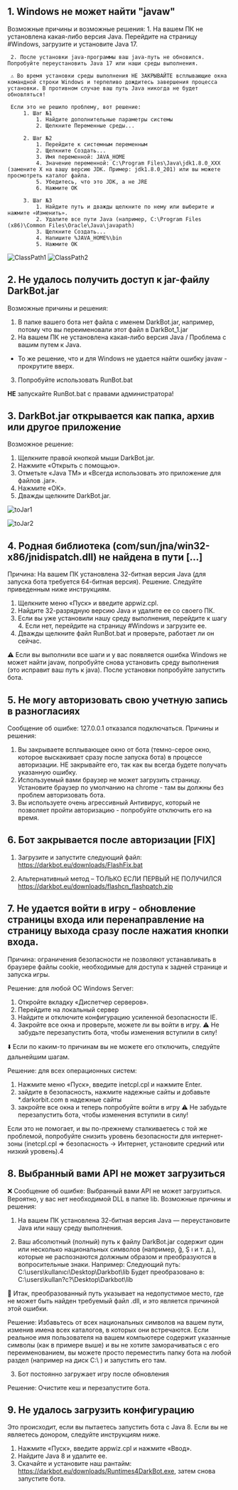 ## 1. Windows не может найти "javaw"
Возможные причины и возможные решения:
     1. На вашем ПК не установлена какая-либо версия Java. Перейдите на страницу #Windows, загрузите и установите Java 17.

     2. После установки java-программы ваш java-путь не обновился. Попробуйте переустановить Java 17 или наши среды выполнения.

     ⚠️ Во время установки среды выполнения НЕ ЗАКРЫВАЙТЕ всплывающие окна командной строки Windows и терпеливо дождитесь завершения процесса установки. В противном случае ваш путь Java никогда не будет обновляться!

     Если это не решило проблему, вот решение:
         1. Шаг №1
             1. Найдите дополнительные параметры системы
             2. Щелкните Переменные среды...

         2. Шаг №2
             1. Перейдите к системным переменным
             2. Щелкните Создать...
             3. Имя переменной: JAVA_HOME
             4. Значение переменной: C:\Program Files\Java\jdk1.8.0_XXX (замените X на вашу версию JDK. Пример: jdk1.8.0_201) или вы можете просмотреть каталог файла.
             5. Убедитесь, что это JDK, а не JRE
             6. Нажмите ОК

         3. Шаг №3
             1. Найдите путь и дважды щелкните по нему или выберите и нажмите «Изменить».
             2. Удалите все пути Java (например, C:\Program Files (x86)\Common Files\Oracle\Java\javapath)
             3. Щелкните Создать...
             4. Напишите %JAVA_HOME%\bin
             5. Нажмите ОК

![ClassPath1](public/ClassPath1.png)
![ClassPath2](public/ClassPath2.png)

## 2. Не удалось получить доступ к jar-файлу DarkBot.jar

Возможные причины и решения:
1. В папке вашего бота нет файла с именем DarkBot.jar, например, потому что вы переименовали этот файл в DarkBot_1.jar
2. На вашем ПК не установлена какая-либо версия Java / Проблема с вашим путем к Java.
- То же решение, что и для Windows не удается найти ошибку javaw - прокрутите вверх.
3. Попробуйте использовать RunBot.bat

**НЕ** запускайте RunBot.bat с правами администратора!

## 3. DarkBot.jar открывается как папка, архив или другое приложение
Возможное решение:
1. Щелкните правой кнопкой мыши DarkBot.jar.
2. Нажмите «Открыть с помощью».
3. Отметьте «Java TM» и «Всегда использовать это приложение для файлов .jar».
4. Нажмите «ОК».
5. Дважды щелкните DarkBot.jar.

![toJar1](общедоступный/toJar1.png)

![toJar2](общедоступный/toJar2.png)

## 4. Родная библиотека (com/sun/jna/win32-x86/jnidispatch.dll) не найдена в пути [...]
Причина: На вашем ПК установлена 32-битная версия Java (для запуска бота требуется 64-битная версия).
Решение. Следуйте приведенным ниже инструкциям.
1. Щелкните меню «Пуск» и введите appwiz.cpl.
2. Найдите 32-разрядную версию Java и удалите ее со своего ПК.
3. Если вы уже установили нашу среду выполнения, перейдите к шагу 4. Если нет, перейдите на страницу #Windows и загрузите ее.
4. Дважды щелкните файл RunBot.bat и проверьте, работает ли он сейчас.

⚠️ Если вы выполнили все шаги и у вас появляется ошибка Windows не может найти javaw, попробуйте снова установить среду выполнения (это исправит ваш путь к java). После установки попробуйте запустить бота.

## 5. Не могу авторизовать свою учетную запись в разногласиях

Сообщение об ошибке: 127.0.0.1 отказался подключаться.
Причины и решения:
1. Вы закрываете всплывающее окно от бота (темно-серое окно, которое выскакивает сразу после запуска бота) в процессе авторизации. НЕ закрывайте его, так как вы всегда будете получать указанную ошибку.
2. Используемый вами браузер не может загрузить страницу. Установите браузер по умолчанию на chrome - там вы должны без проблем авторизовать бота.
3. Вы используете очень агрессивный Антивирус, который не позволяет пройти авторизацию - попробуйте отключить его на время.

## 6. Бот закрывается после авторизации [FIX]

1. Загрузите и запустите следующий файл:
https://darkbot.eu/downloads/FlashFix.bat

2. Альтернативный метод – ТОЛЬКО ЕСЛИ ПЕРВЫЙ НЕ ПОЛУЧИЛСЯ
https://darkbot.eu/downloads/flashcn_flashpatch.zip

## 7. Не удается войти в игру - обновление страницы входа или перенаправление на страницу выхода сразу после нажатия кнопки входа.

Причина: ограничения безопасности не позволяют устанавливать в браузере файлы cookie, необходимые для доступа к задней странице и запуска игры.

Решение: для любой ОС Windows Server:
  1. Откройте вкладку «Диспетчер серверов».
  2. Перейдите на локальный сервер
  3. Найдите и отключите конфигурацию усиленной безопасности IE.
  4. Закройте все окна и проверьте, можете ли вы войти в игру.
⚠️ Не забудьте перезапустить бота, чтобы изменения вступили в силу!

⬇️ Если по каким-то причинам вы не можете его отключить, следуйте дальнейшим шагам.

Решение: для всех операционных систем:
  1. Нажмите меню «Пуск», введите inetcpl.cpl и нажмите Enter.
  2. зайдите в безопасность, нажмите надежные сайты и добавьте *.darkorbit.com в надежные сайты
  3. закройте все окна и теперь попробуйте войти в игру
  ⚠️ Не забудьте перезапустить бота, чтобы изменения вступили в силу!

Если это не помогает, и вы по-прежнему сталкиваетесь с той же проблемой, попробуйте снизить уровень безопасности для интернет-зоны (inetcpl.cpl => безопасность -> Интернет, установите средний или низкий уровень).4

## 8. Выбранный вами API не может загрузиться

❌ Сообщение об ошибке: Выбранный вами API не может загрузиться. Вероятно, у вас нет необходимой DLL в папке lib.
Возможные причины и решения:

1. На вашем ПК установлена 32-битная версия Java — переустановите Java или нашу среду выполнения.

2. Ваш абсолютный (полный) путь к файлу DarkBot.jar содержит один или несколько национальных символов (например, ğ, Ş ı и т. д.), которые не распознаются должным образом и преобразуются в вопросительные знаки.
Например:
Следующий путь: C:\users\kullanıcı\Desktop\Darkbot\lib
Будет преобразовано в: C:\users\kullan?c?\Desktop\Darkbot\lib

🔹 Итак, преобразованный путь указывает на недопустимое место, где не может быть найден требуемый файл .dll, и это является причиной этой ошибки.

Решение: Избавьтесь от всех национальных символов на вашем пути, изменив имена всех каталогов, в которых они встречаются. Если реальное имя пользователя на вашем компьютере содержит указанные символы (как в примере выше) и вы не хотите заморачиваться с его переименованием, вы можете просто переместить папку бота на любой раздел (например на диск C:\ ) и запустить его там.
 
3. Бот постоянно загружает игру после обновления

Решение: Очистите кеш и перезапустите бота.

## 9. Не удалось загрузить конфигурацию

Это происходит, если вы пытаетесь запустить бота с Java 8. Если вы не являетесь донором, следуйте инструкциям ниже.

1. Нажмите «Пуск», введите appwiz.cpl и нажмите «Ввод».
2. Найдите Java 8 и удалите ее.
3. Скачайте и установите наш рантайм: https://darkbot.eu/downloads/Runtimes4DarkBot.exe, затем снова запустите бота.